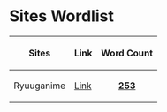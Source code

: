 = Sites Wordlist =

{|
! Sites
! Link
! Word Count
|-
|Ryuuganime
|[https://ryuuganime.my.id Link]
| style="text-align:center;" | [[ryuuganime-062020.txt|'''253''']]
|}